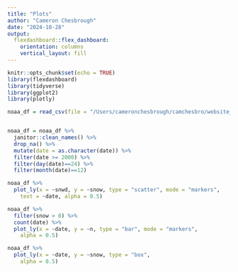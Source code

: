 ```yaml
---
title: "Plots"
author: "Cameron Chesbrough"
date: "2024-10-28"
output:  
  flexdashboard::flex_dashboard:
    orientation: columns
    vertical_layout: fill
---
```


```r
knitr::opts_chunk$set(echo = TRUE)
library(flexdashboard)
library(tidyverse)
library(ggplot2)
library(plotly)
```

```r
noaa_df = read_csv(file = "/Users/cameronchesbrough/camchesbro/website_pages/nynoaadat.csv")


noaa_df = noaa_df %>%
  janitor::clean_names() %>%
  drop_na() %>%
  mutate(date = as.character(date)) %>%
  filter(date >= 2000) %>%
  filter(day(date)==24) %>%
  filter(month(date)==12)

noaa_df %>%
  plot_ly(x = ~snwd, y = ~snow, type = "scatter", mode = "markers",
    text = ~date, alpha = 0.5)

noaa_df %>%
  filter(snow > 0) %>%
  count(date) %>%
  plot_ly(x = ~date, y = ~n, type = "bar", mode = "markers",
    alpha = 0.5)

noaa_df %>%
  plot_ly(x = ~date, y = ~snow, type = "box",
    alpha = 0.5)



```
